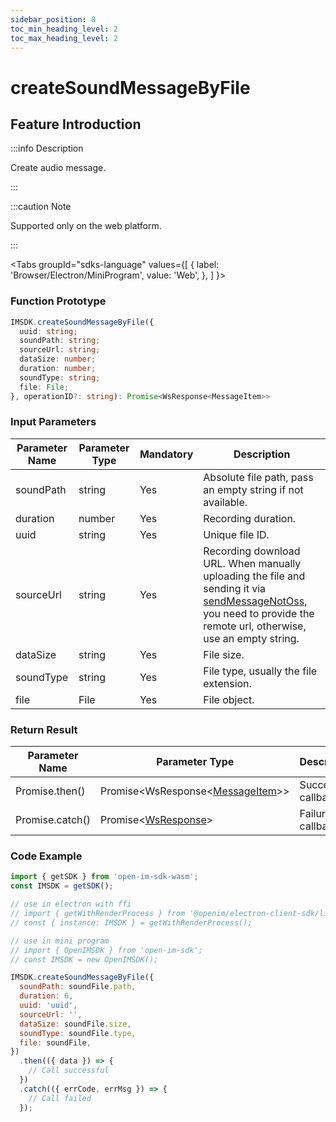 ```yaml
---
sidebar_position: 8
toc_min_heading_level: 2
toc_max_heading_level: 2
---
```


# createSoundMessageByFile

## Feature Introduction

:::info Description

Create audio message.

:::

:::caution Note

Supported only on the web platform.

:::

<Tabs
groupId="sdks-language"
values={[
{ label: 'Browser/Electron/MiniProgram', value: 'Web', },
]
}>

<TabItem value="Web">

### Function Prototype

```ts showLineNumbers
IMSDK.createSoundMessageByFile({
  uuid: string;
  soundPath: string;
  sourceUrl: string;
  dataSize: number;
  duration: number;
  soundType: string;
  file: File;
}, operationID?: string): Promise<WsResponse<MessageItem>>
```

### Input Parameters

| Parameter Name | Parameter Type | Mandatory | Description                                                                                                                                                           |
| -------------- | -------------- | -------- | --------------------------------------------------------------------------------------------------------------------------------------------------------------------- |
| soundPath      | string        | Yes      | Absolute file path, pass an empty string if not available.                                                                                                           |
| duration       | number        | Yes      | Recording duration.                                                                                                                                                   |
| uuid           | string        | Yes      | Unique file ID.                                                                                                                                                       |
| sourceUrl      | string        | Yes      | Recording download URL. When manually uploading the file and sending it via [sendMessageNotOss](/api/message/sendMessageNotOss.mdx), you need to provide the remote url, otherwise, use an empty string. |
| dataSize       | string        | Yes      | File size.                                                                                                                                                           |
| soundType      | string        | Yes      | File type, usually the file extension.                                                                                                                               |
| file           | File          | Yes      | File object.                                                                                                                                                         |

### Return Result

| Parameter Name | Parameter Type                                                                      | Description       |
| -------------- | ----------------------------------------------------------------------------------- | ----------------- |
| Promise.then() | Promise<WsResponse<[MessageItem](/class/message/messageInfo.mdx)>\> | Success callback  |
| Promise.catch() | Promise<[WsResponse](/class/response.mdx)\>                                | Failure callback  |

### Code Example

```js showLineNumbers
import { getSDK } from 'open-im-sdk-wasm';
const IMSDK = getSDK();

// use in electron with ffi
// import { getWithRenderProcess } from '@openim/electron-client-sdk/lib/render';
// const { instance: IMSDK } = getWithRenderProcess();

// use in mini program
// import { OpenIMSDK } from 'open-im-sdk';
// const IMSDK = new OpenIMSDK();

IMSDK.createSoundMessageByFile({
  soundPath: soundFile.path,
  duration: 6,
  uuid: 'uuid',
  sourceUrl: '',
  dataSize: soundFile.size,
  soundType: soundFile.type,
  file: soundFile,
})
  .then(({ data }) => {
    // Call successful
  })
  .catch(({ errCode, errMsg }) => {
    // Call failed
  });
```

</TabItem>
</Tabs>